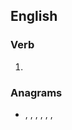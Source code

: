 ==English==

===Verb===
{{head|en|verb form}}

# {{en-past of|noise}}

===Anagrams===
* {{l|en|diones}}, {{l|en|does in}}, {{l|en|Edison}}, {{l|en|inodes}}, {{l|en|no side}}, {{l|en|on side}}, {{l|en|onside}}
